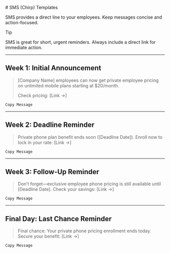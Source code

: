 
<ValidateCode />
# SMS (Chirp) Templates

SMS provides a direct line to your employees. Keep messages concise and action-focused.

> [!TIP]
> SMS is great for short, urgent reminders. Always include a direct link for immediate action.

---

## Week 1: Initial Announcement

> [Company Name] employees can now get private employee pricing on unlimited mobile plans starting at $20/month.
>
> Check pricing: [Link →]

`Copy Message`

---

## Week 2: Deadline Reminder

> Private phone plan benefit ends soon ([Deadline Date]). Enroll now to lock in your rate: [Link →]

`Copy Message`

---

## Week 3: Follow-Up Reminder

> Don’t forget—exclusive employee phone pricing is still available until [Deadline Date]. Check your savings: [Link →]

`Copy Message`

---

## Final Day: Last Chance Reminder

> Final chance: Your private phone pricing enrollment ends today. Secure your benefit: [Link →]

`Copy Message`